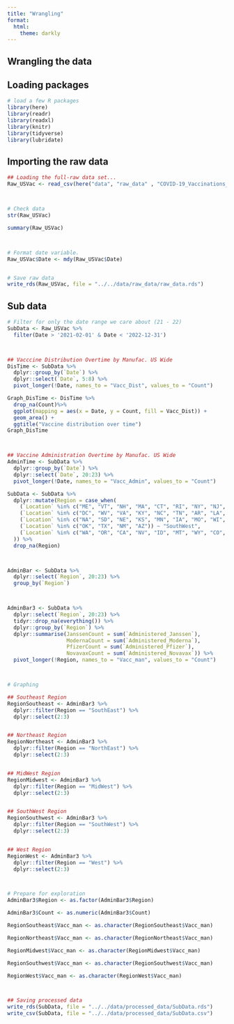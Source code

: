```yaml
---
title: "Wrangling"
format:
  html:
    theme: darkly
---
```



## Wrangling the data

## Loading packages
```r
# load a few R packages
library(here)
library(readr)
library(readxl)
library(knitr)
library(tidyverse)
library(lubridate)

```

## Importing the raw data
```r
## Loading the full-raw data set...
Raw_USVac <- read_csv(here("data", "raw_data" , "COVID-19_Vaccinations_in_the_United_States_Jurisdiction.csv"))



# Check data
str(Raw_USVac)

summary(Raw_USVac)



# Format date variable.
Raw_USVac$Date <- mdy(Raw_USVac$Date)


# Save raw data
write_rds(Raw_USVac, file = "../../data/raw_data/raw_data.rds")
```


## Sub data
```r
# Filter for only the date range we care about (21 - 22)
SubData <- Raw_USVac %>%
  filter(Date > '2021-02-01' & Date < '2022-12-31')



## Vacccine Distribution Overtime by Manufac. US Wide
DisTime <- SubData %>%
  dplyr::group_by(`Date`) %>%
  dplyr::select(`Date`, 5:8) %>%
  pivot_longer(!Date, names_to = "Vacc_Dist", values_to = "Count")

Graph_DisTime <- DisTime %>%
  drop_na(Count)%>%
  ggplot(mapping = aes(x = Date, y = Count, fill = Vacc_Dist)) +
  geom_area() +
  ggtitle("Vaccine distribution over time")
Graph_DisTime



## Vaccine Administration Overtime by Manufac. US Wide
AdminTime <- SubData %>%
  dplyr::group_by(`Date`) %>%
  dplyr::select(`Date`, 20:23) %>%
  pivot_longer(!Date, names_to = "Vacc_Admin", values_to = "Count")

SubData <- SubData %>%
  dplyr::mutate(Region = case_when(
    (`Location` %in% c("ME", "VT", "NH", "MA", "CT", "RI", "NY", "NJ", "PA", "DE", "MD")) ~ "NorthEast",
    (`Location` %in% c("DC", "WV", "VA", "KY", "NC", "TN", "AR", "LA", "MS", "AL", "GA", "FL", "SC")) ~ "SouthEast",
    (`Location` %in% c("NA", "SD", "NE", "KS", "MN", "IA", "MO", "WI", "IL", "MI", "IN", "OH")) ~ "MidWest",
    (`Location` %in% c("OK", "TX", "NM", "AZ")) ~ "SouthWest",
    (`Location` %in% c("WA", "OR", "CA", "NV", "ID", "MT", "WY", "CO", "HI", "AK")) ~ "West"
  )) %>%
  drop_na(Region)



AdminBar <- SubData %>%
  dplyr::select(`Region`, 20:23) %>%
  group_by(`Region`)



AdminBar3 <- SubData %>%
  dplyr::select(`Region`, 20:23) %>%
  tidyr::drop_na(everything()) %>%
  dplyr::group_by(`Region`) %>%
  dplyr::summarise(JanssenCount = sum(`Administered_Janssen`),
                   ModernaCount = sum(`Administered_Moderna`),
                   PfizerCount = sum(`Administered_Pfizer`),
                   NovavaxCount = sum(`Administered_Novavax`)) %>%
  pivot_longer(!Region, names_to = "Vacc_man", values_to = "Count")



# Graphing

## Southeast Region
RegionSoutheast <- AdminBar3 %>%
  dplyr::filter(Region == "SouthEast") %>%
  dplyr::select(2:3)


## Northeast Region
RegionNortheast <- AdminBar3 %>%
  dplyr::filter(Region == "NorthEast") %>%
  dplyr::select(2:3)


## MidWest Region
RegionMidwest <- AdminBar3 %>%
  dplyr::filter(Region == "MidWest") %>%
  dplyr::select(2:3)


## SouthWest Region
RegionSouthwest <- AdminBar3 %>%
  dplyr::filter(Region == "SouthWest") %>%
  dplyr::select(2:3)


## West Region
RegionWest <- AdminBar3 %>%
  dplyr::filter(Region == "West") %>%
  dplyr::select(2:3)



# Prepare for exploration
AdminBar3$Region <- as.factor(AdminBar3$Region)

AdminBar3$Count <- as.numeric(AdminBar3$Count)

RegionSoutheast$Vacc_man <- as.character(RegionSoutheast$Vacc_man)

RegionNortheast$Vacc_man <- as.character(RegionNortheast$Vacc_man)

RegionMidwest$Vacc_man <- as.character(RegionMidwest$Vacc_man)

RegionSouthwest$Vacc_man <- as.character(RegionSouthwest$Vacc_man)

RegionWest$Vacc_man <- as.character(RegionWest$Vacc_man)



## Saving processed data
write_rds(SubData, file = "../../data/processed_data/SubData.rds")
write_csv(SubData, file = "../../data/processed_data/SubData.csv")


```